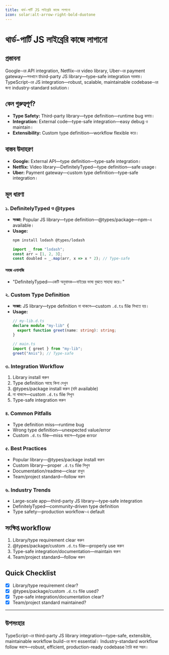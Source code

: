 ```yaml
---
title: থার্ড-পার্টি JS লাইব্রেরি কাজে লাগানো
icon: solar:alt-arrow-right-bold-duotone
---
```


# থার্ড-পার্টি JS লাইব্রেরি কাজে লাগানো

## প্রস্তাবনা

Google-এর API integration, Netflix-এর video library, Uber-এর payment gateway—সবখানে third-party JS library—type-safe integration দরকার। TypeScript-এর JS integration—robust, scalable, maintainable codebase-এর জন্য industry-standard solution।

## কেন গুরুত্বপূর্ণ?

- **Type Safety:** Third-party library—type definition—runtime bug কমায়।
- **Integration:** External code—type-safe integration—easy debug ও maintain।
- **Extensibility:** Custom type definition—workflow flexible করে।

## বাস্তব উদাহরণ

- **Google:** External API—type definition—type-safe integration।
- **Netflix:** Video library—DefinitelyTyped—type definition—safe usage।
- **Uber:** Payment gateway—custom type definition—type-safe integration।

## মূল ধারণা

### ১. DefinitelyTyped ও @types

- **সংজ্ঞা:** Popular JS library—type definition—@types/package—npm-এ available।
- **Usage:**
  ```bash
  npm install lodash @types/lodash
  ```
  ```typescript
  import _ from "lodash";
  const arr = [1, 2, 3];
  const doubled = _.map(arr, x => x * 2); // Type-safe
  ```

#### সহজ এনালজি

- "DefinitelyTyped—একটি অনুবাদক—বাইরের ভাষা বুঝতে সাহায্য করে।"

### ২. Custom Type Definition

- **সংজ্ঞা:** JS library—type definition না থাকলে—custom `.d.ts` file লিখতে হয়।
- **Usage:**
  ```typescript
  // my-lib.d.ts
  declare module "my-lib" {
    export function greet(name: string): string;
  }
  ```
  ```typescript
  // main.ts
  import { greet } from "my-lib";
  greet("Anis"); // Type-safe
  ```

### ৩. Integration Workflow

1. Library install করুন
2. Type definition আছে কিনা দেখুন
3. @types/package install করুন (যদি available)
4. না থাকলে—custom `.d.ts` file লিখুন
5. Type-safe integration করুন

### ৪. Common Pitfalls

- Type definition miss—runtime bug
- Wrong type definition—unexpected value/error
- Custom `.d.ts` file—miss করলে—type error

### ৫. Best Practices

- Popular library—@types/package install করুন
- Custom library—proper `.d.ts` file লিখুন
- Documentation/readme—clear রাখুন
- Team/project standard—follow করুন

### ৬. Industry Trends

- Large-scale app—third-party JS library—type-safe integration
- DefinitelyTyped—community-driven type definition
- Type safety—production workflow-এ default

## সংক্ষিপ্ত workflow

1. Library/type requirement clear করুন
2. @types/package/custom `.d.ts` file—properly use করুন
3. Type-safe integration/documentation—maintain করুন
4. Team/project standard—follow করুন

## Quick Checklist

- [x] Library/type requirement clear?
- [x] @types/package/custom `.d.ts` file used?
- [x] Type-safe integration/documentation clear?
- [x] Team/project standard maintained?

---

## উপসংহার

TypeScript-এর third-party JS library integration—type-safe, extensible, maintainable workflow build-এর জন্য essential। Industry-standard workflow follow করলে—robust, efficient, production-ready codebase তৈরি করা সম্ভব।

